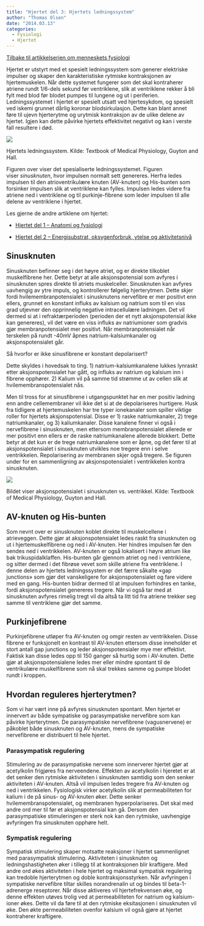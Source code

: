 ```yaml
---
title: "Hjertet del 3: Hjertets ledningssystem"
author: "Thomas Olsen"
date: "2014.03.13"
categories: 
  - Fysiologi
  - Hjertet
---
```


[Tilbake til artikkelserien om menneskets fysiologi](../../fysiologi.html)

Hjertet er utstyrt med et spesielt ledningssystem som generer elektriske impulser og skaper den karakteristiske rytmiske kontraksjonen av hjertemuskelen. Når dette systemet fungerer som det skal kontraherer atriene rundt 1/6-dels sekund før ventriklene, slik at ventriklene rekker å bli fylt med blod før blodet pumpes til lungene og ut i periferien. Ledningssystemet i hjertet er spesielt utsatt ved hjertesykdom, og spesielt ved iskemi grunnet dårlig koronar blodsirkulasjon. Dette kan blant annet føre til ujevn hjerterytme og urytmisk kontraksjon av de ulike delene av hjertet. Igjen kan dette påvirke hjertets effektivitet negativt og kan i verste fall resultere i død.

![](images/clipboard-2387939777.png)

Hjertets ledningssystem. Kilde: Textbook of Medical Physiology, Guyton and Hall.

Figuren over viser det spesialiserte ledningssystemet. Figuren viser *sinusknuten*, hvor impulsen normalt sett genereres. Herfra ledes impulsen til den atrioventrikulære knuten (AV-knuten) og His-bunten som forsinker impulsen slik at ventriklene kan fylles. Impulsen ledes videre fra atriene ned i ventriklene og til purkinje-fibrene som leder impulsen til alle delene av ventriklene i hjertet.

Les gjerne de andre artiklene om hjertet:

-   [Hjertet del 1 – Anatomi og fysiologi](hjerte1.qmd)

-   [Hjertet del 2 – Energisubstrat, oksygenforbruk, ytelse og aktivitetsnivå](hjerte2.qmd)

## Sinusknuten

Sinusknuten befinner seg i det høyre atriet, og er direkte tilkoblet muskelfibrene her. Dette betyr at alle aksjonspotensial som avfyres i sinusknuten spres direkte til atriets muskelceller. Sinusknuten kan avfyres uavhengig av ytre impuls, og kontrollerer følgelig hjerterytmen. Dette skjer fordi hvilemembranpotensialet i sinusknutens nervefibre er mer positivt enn ellers, grunnet en konstant influks av kalsium og natrium som til en viss grad utjevner den opprinnelig negative intracellulære ladningen. Det vil dermed si at i refraktærperioden (perioden der et nytt aksjonspotensial ikke kan genereres), vil det være en viss influks av natriumioner som gradvis gjør membranpotensialet mer positivt. Når membranpotensialet når terskelen på rundt -40mV åpnes natrium-kalsiumkanaler og aksjonspotensialet går.

Så hvorfor er ikke sinusfibrene er konstant depolarisert?

Dette skyldes i hovedsak to ting. 1) natrium-kalsiumkanalene lukkes lynraskt etter aksjonspotensialet har gått, og influks av natrium og kalsium inn i fibrene opphører. 2) Kalium vil på samme tid strømme ut av cellen slik at hvilemembranspotensialet nås.

Men til tross for at sinusfibrene i utgangspunktet har en mer positiv ladning enn andre cellemembraner vil ikke det si at de depolariseres hurtigere. Husk fra tidligere at hjertemuskelen har tre typer ionekanaler som spiller viktige roller for hjertets aksjonspotensial. Disse er 1) raske natriumkanaler, 2) trege natriumkanaler, og 3) kaliumkanaler. Disse kanalene finner vi også i nervefibrene i sinusknuten, men ettersom membranpotensialet allerede er mer positivt enn ellers er de raske natriumkanalene allerede blokkert. Dette betyr at det kun er de trege natriumkanalene som er åpne, og det fører til at aksjonspotensialet i sinusknuten utvikles noe tregere enn i selve ventrikkelen. Repolarisering av membranen skjer også tregere. Se figuren under for en sammenligning av aksjonspotensialet i ventrikkelen kontra sinusknuten.

![](images/clipboard-1156601974.png)

Bildet viser aksjonspotensialet i sinusknuten vs. ventrikkel. Kilde: Textbook of Medical Physiology, Guyton and Hall.

## **AV-knuten og His-bunten**

Som nevnt over er sinusknuten koblet direkte til muskelcellene i atrieveggen. Dette gjør at aksjonspotensialet ledes raskt fra sinusknuten og ut i hjertemuskelfibrene og ned i AV-knuten. Her hindres impulsen før den sendes ned i ventrikkelen. AV-knuten er også lokalisert i høyre atrium like bak trikuspidalklaffen. His-bunten går gjennom atriet og ned i ventriklene, og sitter dermed i det fibrøse vevet som skille atriene fra ventriklene. I denne delen av hjertets ledningssystem er det færre såkalte «gap junctions» som gjør det vanskeligere for aksjonspotensialet og fare videre med en gang. His-bunten bidrar dermed til at impulsen forhindres en tanke, fordi aksjonspotensialet genereres tregere. Når vi også tar med at sinusknuten avfyres rimelig tregt vil da altså ta litt tid fra atriene trekker seg samme til ventriklene gjør det samme.

## Purkinjefibrene

Purkinjefibrene utløper fra AV-knuten og omgir resten av ventrikkelen. Disse fibrene er funksjonelt en kontrast til AV-knuten ettersom disse inneholder et stort antall gap junctions og leder aksjonspotensialer mye mer effektivt. Faktisk kan disse ledes opp til 150 ganger så hurtig som i AV-knuten. Dette gjør at aksjonspotensialene ledes mer eller mindre spontant til de ventrikulære muskelfibrene som nå skal trekkes samme og pumpe blodet rundt i kroppen.

## **Hvordan** reguleres **hjerterytmen?**

Som vi har vært inne på avfyres sinusknuten spontant. Men hjertet er innervert av både sympatiske og parasympatiske nervefibre som kan påvirke hjerterytmen. De parasympatiske nervefibrene (vagusnervene) er påkoblet både sinusknuten og AV-knuten, mens de sympatiske nervefibrene er distribuert til hele hjertet.

### Parasympatisk regulering

Stimulering av de parasympatiske nervene som innerverer hjertet gjør at acetylkolin frigjøres fra nerveendene. Effekten av acetylkolin i hjeretet er at det senker den rytmiske aktiviteten i sinusknuten samtidig som den senker aktiviteten i AV-knuten. Altså vil impulsen ledes tregere fra AV-knuten og ned i ventrikkelen. Fysiologisk virker acetylkolin slik at permeabiliteten for kalium i de på sinus- og AV-knuten øker. Dette senker hvilemembranspotensialet, og membranen hyperpolariseres. Det skal med andre ord mer til før et aksjonspotensial kan gå. Dersom den parasympatiske stimuleringen er sterk nok kan den rytmiske, uavhengige avfyringen fra sinusknuten opphøre helt.

### Sympatisk regulering

Sympatisk stimulering skaper motsatte reaksjoner i hjertet sammenlignet med parasympatisk stimulering. Aktiviteten i sinusknuten og ledningshastigheten øker i tillegg til at kontraksjonen blir kraftigere. Med andre ord økes aktiviteten i hele hjertet og maksimal sympatisk regulering kan tredoble hjerterytmen og doble kontraksjonsstyrken. Når avfyringen i sympatiske nervefibre tiltar skilles norandrenalin ut og bindes til beta-1-adrenerge reseptorer. Når disse aktiveres vil hjertefrekvensen øke, og denne effekten utøves trolig ved at permeabiliteten for natrium og kalsium-ioner økes. Dette vil da føre til at den rytmiske eksitasjonen i sinusknuten vil øke. Den økte permeabiliteten ovenfor kalsium vil også gjøre at hjertet kontraherer kraftigere.
